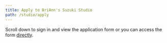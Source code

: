 ```yaml
---
title: Apply to BriAnn's Suzuki Studio
path: /studio/apply
---
```



Scroll down to sign in and view the application form or you can access the form [directly](https://docs.google.com/forms/d/e/1FAIpQLSc9NJUih6xKb-zFHZdp8wlwZnGnYTvRMFiXbILdHBkMuKgy6Q/viewform?usp=sf_link).

<ApplicationForm />
